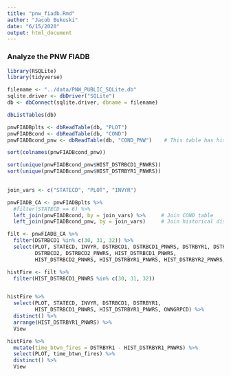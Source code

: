 ```yaml
---
title: "pnw_fiadb.Rmd"
author: "Jacob Bukoski"
date: "6/15/2020"
output: html_document
---
```



### Analyze the PNW FIADB

```r

library(RSQLite)
library(tidyverse)

```

```r

filename <- "../data/PNW_PUBLIC_SQLite.db"
sqlite.driver <- dbDriver("SQLite")
db <- dbConnect(sqlite.driver, dbname = filename)

dbListTables(db)

pnwFIADBplts <- dbReadTable(db, "PLOT")
pnwFIADBcond <- dbReadTable(db, "COND")
pnwFIADBcond_pnw <- dbReadTable(db, "COND_PNW")    # This table has historical disturbance codes

sort(colnames(pnwFIADBcond_pnw))

sort(unique(pnwFIADBcond_pnw$HIST_DSTRBCD1_PNWRS))
sort(unique(pnwFIADBcond_pnw$HIST_DSTRBYR1_PNWRS))
  
```

```r

join_vars <- c("STATECD", "PLOT", "INVYR")

pnwFIADB_CA <- pnwFIADBplts %>%
  #filter(STATECD == 6) %>%
  left_join(pnwFIADBcond, by = join_vars) %>%     # Join COND table
  left_join(pnwFIADBcond_pnw, by = join_vars)     # Join historical disturbances

```

```r

filt <- pnwFIADB_CA %>%
  filter(DSTRBCD1 %in% c(30, 31, 32)) %>%
  select(PLOT, STATECD, INVYR, DSTRBCD1, DSTRBCD1_PNWRS, DSTRBYR1, DSTRBYR1_PNWRS,
         DSTRBCD2, DSTRBCD2_PNWRS, HIST_DSTRBCD1_PNWRS,
         HIST_DSTRBCD2_PNWRS, HIST_DSTRBYR1_PNWRS, HIST_DSTRBYR2_PNWRS, OWNGRPCD)

histFire <- filt %>%
  filter(HIST_DSTRBCD1_PNWRS %in% c(30, 31, 32))


histFire %>%
  select(PLOT, STATECD, INVYR, DSTRBCD1, DSTRBYR1,
         HIST_DSTRBCD1_PNWRS, HIST_DSTRBYR1_PNWRS, OWNGRPCD) %>%
  distinct() %>%
  arrange(HIST_DSTRBYR1_PNWRS) %>%
  View

histFire %>%
  mutate(time_btwn_fires = DSTRBYR1 - HIST_DSTRBYR1_PNWRS) %>%
  select(PLOT, time_btwn_fires) %>% 
  distinct() %>%
  View

```

